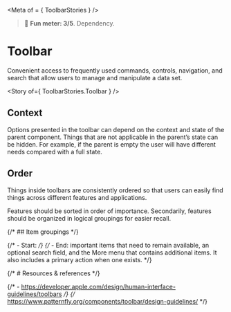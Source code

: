 
<Meta of = { ToolbarStories } />

> 🙂 **Fun meter: 3/5**. Dependency.

# Toolbar

Convenient access to frequently used commands, controls, navigation, and search that allow users to manage and manipulate a data set.

<Story of={ ToolbarStories.Toolbar } />

## Context

Options presented in the toolbar can depend on the context and state of the parent component. Things that are not applicable in the parent’s state can be hidden. For example, if the parent is empty the user will have different needs compared with a full state.

## Order

Things inside toolbars are consistently ordered so that users can easily find things across different features and applications.

Features should be sorted in order of importance. Secondarily, features should be organized in logical groupings for easier recall.

{/* ## Item groupings */}

{/* - Start:  */}
{/* - End: important items that need to remain available, an optional search field, and the More menu that contains additional items. It also includes a primary action when one exists. */}

{/* # Resources & references */}

{/* - https://developer.apple.com/design/human-interface-guidelines/toolbars */}
{/* https://www.patternfly.org/components/toolbar/design-guidelines/ */}